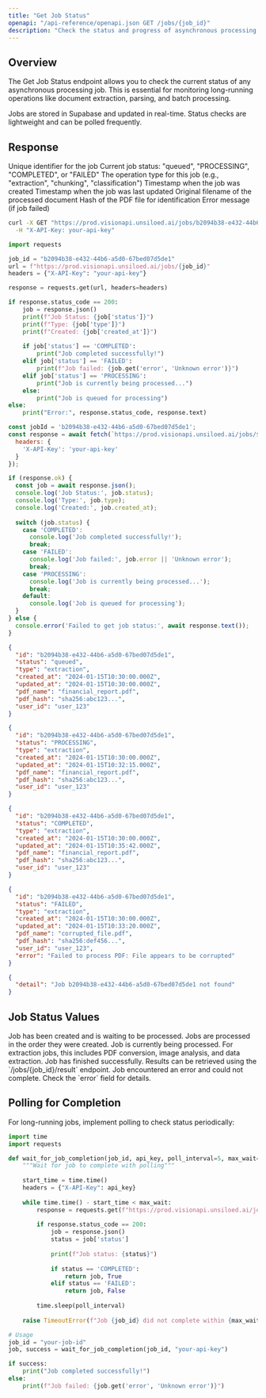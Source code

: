 ```yaml
---
title: "Get Job Status"
openapi: "/api-reference/openapi.json GET /jobs/{job_id}"
description: "Check the status and progress of asynchronous processing jobs"
---
```


## Overview

The Get Job Status endpoint allows you to check the current status of any asynchronous processing job. This is essential for monitoring long-running operations like document extraction, parsing, and batch processing.

<Note>
Jobs are stored in Supabase and updated in real-time. Status checks are lightweight and can be polled frequently.
</Note>

## Response

<ResponseField name="id" type="string">
  Unique identifier for the job
</ResponseField>

<ResponseField name="status" type="string">
  Current job status: "queued", "PROCESSING", "COMPLETED", or "FAILED"
</ResponseField>

<ResponseField name="type" type="string">
  The operation type for this job (e.g., "extraction", "chunking", "classification")
</ResponseField>

<ResponseField name="created_at" type="string">
  Timestamp when the job was created
</ResponseField>

<ResponseField name="updated_at" type="string">
  Timestamp when the job was last updated
</ResponseField>

<ResponseField name="pdf_name" type="string">
  Original filename of the processed document
</ResponseField>

<ResponseField name="pdf_hash" type="string">
  Hash of the PDF file for identification
</ResponseField>

<ResponseField name="error" type="string">
  Error message (if job failed)
</ResponseField>

<RequestExample>

```bash cURL
curl -X GET "https://prod.visionapi.unsiloed.ai/jobs/b2094b38-e432-44b6-a5d0-67bed07d5de1" \
  -H "X-API-Key: your-api-key"
```

```python Python
import requests

job_id = "b2094b38-e432-44b6-a5d0-67bed07d5de1"
url = f"https://prod.visionapi.unsiloed.ai/jobs/{job_id}"
headers = {"X-API-Key": "your-api-key"}

response = requests.get(url, headers=headers)

if response.status_code == 200:
    job = response.json()
    print(f"Job Status: {job['status']}")
    print(f"Type: {job['type']}")
    print(f"Created: {job['created_at']}")
    
    if job['status'] == 'COMPLETED':
        print("Job completed successfully!")
    elif job['status'] == 'FAILED':
        print(f"Job failed: {job.get('error', 'Unknown error')}")
    elif job['status'] == 'PROCESSING':
        print("Job is currently being processed...")
    else:
        print("Job is queued for processing")
else:
    print("Error:", response.status_code, response.text)
```

```javascript JavaScript
const jobId = 'b2094b38-e432-44b6-a5d0-67bed07d5de1';
const response = await fetch(`https://prod.visionapi.unsiloed.ai/jobs/${jobId}`, {
  headers: {
    'X-API-Key': 'your-api-key'
  }
});

if (response.ok) {
  const job = await response.json();
  console.log('Job Status:', job.status);
  console.log('Type:', job.type);
  console.log('Created:', job.created_at);
  
  switch (job.status) {
    case 'COMPLETED':
      console.log('Job completed successfully!');
      break;
    case 'FAILED':
      console.log('Job failed:', job.error || 'Unknown error');
      break;
    case 'PROCESSING':
      console.log('Job is currently being processed...');
      break;
    default:
      console.log('Job is queued for processing');
  }
} else {
  console.error('Failed to get job status:', await response.text());
}
```

</RequestExample>

<ResponseExample>

```json Queued Job
{
  "id": "b2094b38-e432-44b6-a5d0-67bed07d5de1",
  "status": "queued",
  "type": "extraction",
  "created_at": "2024-01-15T10:30:00.000Z",
  "updated_at": "2024-01-15T10:30:00.000Z",
  "pdf_name": "financial_report.pdf",
  "pdf_hash": "sha256:abc123...",
  "user_id": "user_123"
}
```

```json Processing Job
{
  "id": "b2094b38-e432-44b6-a5d0-67bed07d5de1",
  "status": "PROCESSING",
  "type": "extraction",
  "created_at": "2024-01-15T10:30:00.000Z",
  "updated_at": "2024-01-15T10:32:15.000Z",
  "pdf_name": "financial_report.pdf",
  "pdf_hash": "sha256:abc123...",
  "user_id": "user_123"
}
```

```json Completed Job
{
  "id": "b2094b38-e432-44b6-a5d0-67bed07d5de1",
  "status": "COMPLETED",
  "type": "extraction",
  "created_at": "2024-01-15T10:30:00.000Z",
  "updated_at": "2024-01-15T10:35:42.000Z",
  "pdf_name": "financial_report.pdf",
  "pdf_hash": "sha256:abc123...",
  "user_id": "user_123"
}
```

```json Failed Job
{
  "id": "b2094b38-e432-44b6-a5d0-67bed07d5de1",
  "status": "FAILED",
  "type": "extraction",
  "created_at": "2024-01-15T10:30:00.000Z",
  "updated_at": "2024-01-15T10:33:20.000Z",
  "pdf_name": "corrupted_file.pdf",
  "pdf_hash": "sha256:def456...",
  "user_id": "user_123",
  "error": "Failed to process PDF: File appears to be corrupted"
}
```

```json Error Response - Job Not Found
{
  "detail": "Job b2094b38-e432-44b6-a5d0-67bed07d5de1 not found"
}
```

</ResponseExample>

## Job Status Values

<AccordionGroup>
  <Accordion title="queued">
    Job has been created and is waiting to be processed. Jobs are processed in the order they were created.
  </Accordion>

  <Accordion title="PROCESSING">
    Job is currently being processed. For extraction jobs, this includes PDF conversion, image analysis, and data extraction.
  </Accordion>

  <Accordion title="COMPLETED">
    Job has finished successfully. Results can be retrieved using the `/jobs/{job_id}/result` endpoint.
  </Accordion>

  <Accordion title="FAILED">
    Job encountered an error and could not complete. Check the `error` field for details.
  </Accordion>
</AccordionGroup>

## Polling for Completion

For long-running jobs, implement polling to check status periodically:

```python
import time
import requests

def wait_for_job_completion(job_id, api_key, poll_interval=5, max_wait=300):
    """Wait for job to complete with polling"""
    
    start_time = time.time()
    headers = {"X-API-Key": api_key}
    
    while time.time() - start_time < max_wait:
        response = requests.get(f"https://prod.visionapi.unsiloed.ai/jobs/{job_id}", headers=headers)
        
        if response.status_code == 200:
            job = response.json()
            status = job['status']
            
            print(f"Job status: {status}")
            
            if status == 'COMPLETED':
                return job, True
            elif status == 'FAILED':
                return job, False
                
        time.sleep(poll_interval)
    
    raise TimeoutError(f"Job {job_id} did not complete within {max_wait} seconds")

# Usage
job_id = "your-job-id"
job, success = wait_for_job_completion(job_id, "your-api-key")

if success:
    print("Job completed successfully!")
else:
    print(f"Job failed: {job.get('error', 'Unknown error')}")
```
